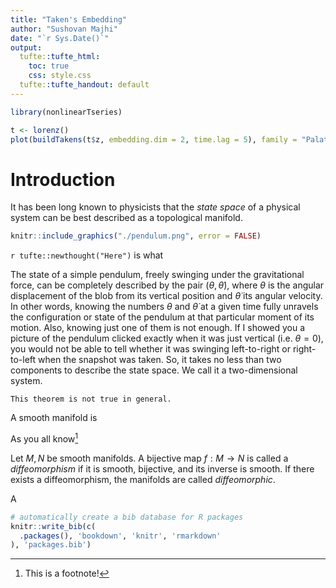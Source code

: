 ```yaml
---
title: "Taken's Embedding"
author: "Sushovan Majhi"
date: "`r Sys.Date()`"
output: 
  tufte::tufte_html:
    toc: true
    css: style.css
  tufte::tufte_handout: default
---
```


```r
library(nonlinearTseries)
```

```r
t <- lorenz()
plot(buildTakens(t$z, embedding.dim = 2, time.lag = 5), family = "Palatino", pch= 19, col = "red")
```
\newcommand{\eps}{\varepsilon}

# Introduction



It has been long known to physicists that the *state space* of a physical system can be best described as a topological manifold.

```r
knitr::include_graphics("./pendulum.png", error = FALSE)
```

`r tufte::newthought("Here")` is what

::: {.example name="Simple Pendulum"}
The state of a simple pendulum, freely swinging under the gravitational force, can be completely described by the pair $(\theta,\dot{\theta})$, where $\theta$ is the angular displacement of the blob from its vertical position and $\dot{\theta}$ its angular velocity. In other words, knowing the numbers $\theta$ and $\dot{\theta}$ at a given time fully unravels the configuration or state of the pendulum at that particular moment of its motion. Also, knowing just one of them is not enough. If I showed you a picture of the pendulum clicked exactly when it was just vertical (i.e. $\theta=0$), you would not be able to tell whether it was swinging left-to-right or right-to-left when the snapshot was taken. So, it takes no less than two components to describe the state space. We call it a two-dimensional system.
:::

```marginfigure
This theorem is not true in general.
```

:::{.definition name="Smooth Manifold"}
A smooth manifold is    
:::

As you all know^[This is a footnote!]


::: {.definition name="Diffeomorphism"}
Let $M,N$ be smooth manifolds. A bijective map $f:M\to N$ is called a *diffeomorphism* if it is smooth, bijective, and its inverse is smooth. If there exists a diffeomorphism, the manifolds are called *diffeomorphic*.
:::  

:::{.definition name="Embedding"}
A
:::

```r
# automatically create a bib database for R packages
knitr::write_bib(c(
  .packages(), 'bookdown', 'knitr', 'rmarkdown'
), 'packages.bib')
```
